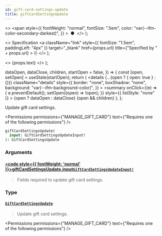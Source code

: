 ```yaml
---
id: gift-card-settings-update
title: giftCardSettingsUpdate
---
```


  <>
    <span
      style={{
        fontWeight: "normal",
        fontSize: ".5em",
        color: "var(--ifm-color-secondary-darkest)",
      }}
    >
      &nbsp;●&nbsp;
    </span>
  </>
);

  <>
    Specification
    <a
      className="link"
      style={{ fontSize: "1.5em", paddingLeft: "4px" }}
      target="\_blank"
      href={props.url}
      title={"Specified by " + props.url}
    >
      ⎘
    </a>
  </>
);

  <>
    <span className={props.class}>{props.text}</span>
  </>
);


  dataOpen,
  dataClose,
  children,
  startOpen = false,
}) => {
  const [open, setOpen] = useState(startOpen);
  return (
    <details
      {...(open ? { open: true } : {})}
      className="details"
      style={{
        border: "none",
        boxShadow: "none",
        background: "var(--ifm-background-color)",
      }}
    >
      <summary
        onClick={(e) => {
          e.preventDefault();
          setOpen((open) => !open);
        }}
        style={{ listStyle: "none" }}
      >
        {open ? dataOpen : dataClose}
      </summary>
      {open && children}
    </details>
  );
};

Update gift card settings.

<Permissions
  permissions={"MANAGE_GIFT_CARD"}
  text={"Requires one of the following permissions"}
/>

```graphql
giftCardSettingsUpdate(
  input: GiftCardSettingsUpdateInput!
): GiftCardSettingsUpdate
```

### Arguments

#### [<code style={{ fontWeight: 'normal' }}>giftCardSettingsUpdate.<b>input</b></code>](#)<Bullet />[`GiftCardSettingsUpdateInput!`](../../../api-reference/gift-cards/inputs/gift-card-settings-update-input) <Badge class="badge badge--secondary" text="non-null"/> <Badge class="badge badge--secondary" text="input"/> <Badge class="badge badge--secondary" text="gift-cards"/>

> Fields required to update gift card settings.

### Type

#### [`GiftCardSettingsUpdate`](../../../api-reference/gift-cards/objects/gift-card-settings-update) <Badge class="badge badge--secondary" text="object"/> <Badge class="badge badge--secondary" text="gift-cards"/>

> Update gift card settings.

<Permissions
  permissions={"MANAGE_GIFT_CARD"}
  text={"Requires one of the following permissions"}
/>

